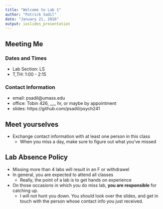 ```yaml
---
title: "Welcome to Lab 1"
author: "Patrick Sadil"
date: "January 21, 2016"
output: ioslides_presentation
---
```


## Meeting Me

### Dates and Times

- Lab Section: LS
- T,TH: 1:00 - 2:15

### Contact Information

- email: psadil@umass.edu
- office: Tobin 426, ___ hr, or maybe by appointment
- slides: https://github.com/psadil/psych241


## Meet yourselves

 - Exchange contact information with at least one person in this class
     - When you miss a day, make sure to figure out what you've missed

## Lab Absence Policy

- Missing more than 4 labs will result in an F or withdrawel
- In general, you are expected to attend all classes
    - Really, the point of a lab is to get hands on experience
- On those occasions in which you do miss lab, **you are responsible** for catching up.
    - I will not hunt you down. You should look over the slides, and get in touch with the person whose contact info you just received.